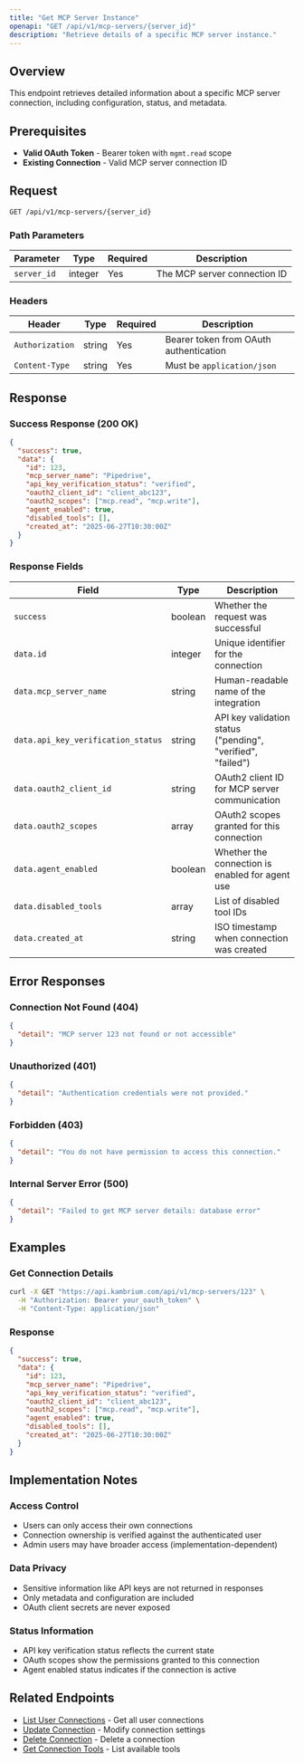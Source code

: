 ```yaml
---
title: "Get MCP Server Instance"
openapi: "GET /api/v1/mcp-servers/{server_id}"
description: "Retrieve details of a specific MCP server instance."
---
```


## Overview

This endpoint retrieves detailed information about a specific MCP server connection, including configuration, status, and metadata.

## Prerequisites

- **Valid OAuth Token** - Bearer token with `mgmt.read` scope
- **Existing Connection** - Valid MCP server connection ID

## Request

```bash
GET /api/v1/mcp-servers/{server_id}
```

### Path Parameters

| Parameter   | Type    | Required | Description                  |
| ----------- | ------- | -------- | ---------------------------- |
| `server_id` | integer | Yes      | The MCP server connection ID |

### Headers

| Header          | Type   | Required | Description                            |
| --------------- | ------ | -------- | -------------------------------------- |
| `Authorization` | string | Yes      | Bearer token from OAuth authentication |
| `Content-Type`  | string | Yes      | Must be `application/json`             |

## Response

### Success Response (200 OK)

```json
{
  "success": true,
  "data": {
    "id": 123,
    "mcp_server_name": "Pipedrive",
    "api_key_verification_status": "verified",
    "oauth2_client_id": "client_abc123",
    "oauth2_scopes": ["mcp.read", "mcp.write"],
    "agent_enabled": true,
    "disabled_tools": [],
    "created_at": "2025-06-27T10:30:00Z"
  }
}
```

### Response Fields

| Field                              | Type    | Description                                                 |
| ---------------------------------- | ------- | ----------------------------------------------------------- |
| `success`                          | boolean | Whether the request was successful                          |
| `data.id`                          | integer | Unique identifier for the connection                        |
| `data.mcp_server_name`             | string  | Human-readable name of the integration                      |
| `data.api_key_verification_status` | string  | API key validation status ("pending", "verified", "failed") |
| `data.oauth2_client_id`            | string  | OAuth2 client ID for MCP server communication               |
| `data.oauth2_scopes`               | array   | OAuth2 scopes granted for this connection                   |
| `data.agent_enabled`               | boolean | Whether the connection is enabled for agent use             |
| `data.disabled_tools`              | array   | List of disabled tool IDs                                   |
| `data.created_at`                  | string  | ISO timestamp when connection was created                   |

## Error Responses

### Connection Not Found (404)

```json
{
  "detail": "MCP server 123 not found or not accessible"
}
```

### Unauthorized (401)

```json
{
  "detail": "Authentication credentials were not provided."
}
```

### Forbidden (403)

```json
{
  "detail": "You do not have permission to access this connection."
}
```

### Internal Server Error (500)

```json
{
  "detail": "Failed to get MCP server details: database error"
}
```

## Examples

### Get Connection Details

```bash
curl -X GET "https://api.kambrium.com/api/v1/mcp-servers/123" \
  -H "Authorization: Bearer your_oauth_token" \
  -H "Content-Type: application/json"
```

### Response

```json
{
  "success": true,
  "data": {
    "id": 123,
    "mcp_server_name": "Pipedrive",
    "api_key_verification_status": "verified",
    "oauth2_client_id": "client_abc123",
    "oauth2_scopes": ["mcp.read", "mcp.write"],
    "agent_enabled": true,
    "disabled_tools": [],
    "created_at": "2025-06-27T10:30:00Z"
  }
}
```

## Implementation Notes

### Access Control

- Users can only access their own connections
- Connection ownership is verified against the authenticated user
- Admin users may have broader access (implementation-dependent)

### Data Privacy

- Sensitive information like API keys are not returned in responses
- Only metadata and configuration are included
- OAuth client secrets are never exposed

### Status Information

- API key verification status reflects the current state
- OAuth scopes show the permissions granted to this connection
- Agent enabled status indicates if the connection is active

## Related Endpoints

- [List User Connections](/api-reference/mcp-servers/list) - Get all user connections
- [Update Connection](/api-reference/mcp-servers/update) - Modify connection settings
- [Delete Connection](/api-reference/mcp-servers/delete) - Delete a connection
- [Get Connection Tools](/api-reference/mcp-servers/tools) - List available tools
